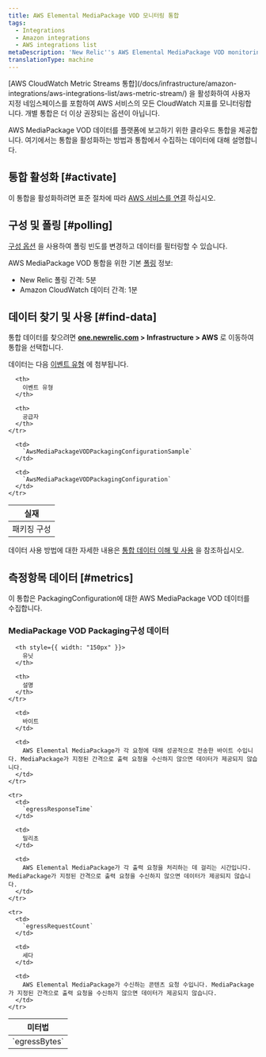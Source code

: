 ```yaml
---
title: AWS Elemental MediaPackage VOD 모니터링 통합
tags:
  - Integrations
  - Amazon integrations
  - AWS integrations list
metaDescription: 'New Relic''s AWS Elemental MediaPackage VOD monitoring integration: the data it reports and how to enable it.'
translationType: machine
---
```


<Callout variant="important">
  [AWS CloudWatch Metric Streams 통합](/docs/infrastructure/amazon-integrations/aws-integrations-list/aws-metric-stream/) 을 활성화하여 사용자 지정 네임스페이스를 포함하여 AWS 서비스의 모든 CloudWatch 지표를 모니터링합니다. 개별 통합은 더 이상 권장되는 옵션이 아닙니다.
</Callout>

AWS MediaPackage VOD 데이터를 플랫폼에 보고하기 위한 클라우드 통합을 제공합니다. 여기에서는 통합을 활성화하는 방법과 통합에서 수집하는 데이터에 대해 설명합니다.

## 통합 활성화 [#activate]

이 통합을 활성화하려면 표준 절차에 따라 [AWS 서비스를 연결](/docs/infrastructure/infrastructure-integrations/getting-started/connect-aws-integrations-infrastructure) 하십시오.

## 구성 및 폴링 [#polling]

[구성 옵션](/docs/integrations/new-relic-integrations/getting-started/configure-polling-frequency-data-collection-cloud-integrations) 을 사용하여 폴링 빈도를 변경하고 데이터를 필터링할 수 있습니다.

AWS MediaPackage VOD 통합을 위한 기본 [폴링](/docs/infrastructure/amazon-integrations/aws-integrations-list/aws-polling-intervals-infrastructure-integrations) 정보:

* New Relic 폴링 간격: 5분
* Amazon CloudWatch 데이터 간격: 1분

## 데이터 찾기 및 사용 [#find-data]

통합 데이터를 찾으려면 **[one.newrelic.com](https://one.newrelic.com/ "링크가 새 창에서 열립니다.") > Infrastructure > AWS** 로 이동하여 통합을 선택합니다.

데이터는 다음 [이벤트 유형](/docs/data-apis/understand-data/new-relic-data-types/#event-data) 에 첨부됩니다.

<table>
  <thead>
    <tr>
      <th>
        실재
      </th>

      <th>
        이벤트 유형
      </th>

      <th>
        공급자
      </th>
    </tr>
  </thead>

  <tbody>
    <tr>
      <td>
        패키징 구성
      </td>

      <td>
        `AwsMediaPackageVODPackagingConfigurationSample`
      </td>

      <td>
        `AwsMediaPackageVODPackagingConfiguration`
      </td>
    </tr>
  </tbody>
</table>

데이터 사용 방법에 대한 자세한 내용은 [통합 데이터 이해 및 사용](/docs/infrastructure/integrations/find-use-infrastructure-integration-data) 을 참조하십시오.

## 측정항목 데이터 [#metrics]

이 통합은 PackagingConfiguration에 대한 AWS MediaPackage VOD 데이터를 수집합니다.

### MediaPackage VOD Packaging구성 데이터

<table>
  <thead>
    <tr>
      <th style={{ width: "275px" }}>
        미터법
      </th>

      <th style={{ width: "150px" }}>
        유닛
      </th>

      <th>
        설명
      </th>
    </tr>
  </thead>

  <tbody>
    <tr>
      <td>
        `egressBytes`
      </td>

      <td>
        바이트
      </td>

      <td>
        AWS Elemental MediaPackage가 각 요청에 대해 성공적으로 전송한 바이트 수입니다. MediaPackage가 지정된 간격으로 출력 요청을 수신하지 않으면 데이터가 제공되지 않습니다.
      </td>
    </tr>

    <tr>
      <td>
        `egressResponseTime`
      </td>

      <td>
        밀리초
      </td>

      <td>
        AWS Elemental MediaPackage가 각 출력 요청을 처리하는 데 걸리는 시간입니다. MediaPackage가 지정된 간격으로 출력 요청을 수신하지 않으면 데이터가 제공되지 않습니다.
      </td>
    </tr>

    <tr>
      <td>
        `egressRequestCount`
      </td>

      <td>
        세다
      </td>

      <td>
        AWS Elemental MediaPackage가 수신하는 콘텐츠 요청 수입니다. MediaPackage가 지정된 간격으로 출력 요청을 수신하지 않으면 데이터가 제공되지 않습니다.
      </td>
    </tr>
  </tbody>
</table>